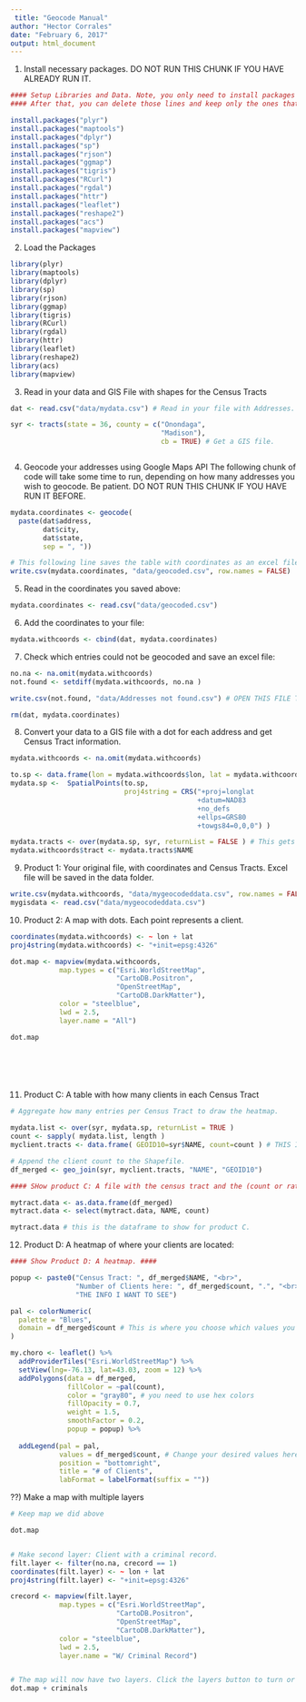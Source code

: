 ```yaml
---
 title: "Geocode Manual"
author: "Hector Corrales"
date: "February 6, 2017"
output: html_document
---
```


1) Install necessary packages. DO NOT RUN THIS CHUNK IF YOU HAVE ALREADY RUN IT.
```r
#### Setup Libraries and Data. Note, you only need to install packages once. 
#### After that, you can delete those lines and keep only the ones that start with "library() ####

install.packages("plyr")
install.packages("maptools")
install.packages("dplyr")
install.packages("sp")
install.packages("rjson")
install.packages("ggmap")
install.packages("tigris")
install.packages("RCurl")
install.packages("rgdal")
install.packages("httr")
install.packages("leaflet")
install.packages("reshape2")
install.packages("acs")
install.packages("mapview")
```

2) Load the Packages
```r
library(plyr)
library(maptools)
library(dplyr)
library(sp)
library(rjson)
library(ggmap)
library(tigris)
library(RCurl)
library(rgdal)
library(httr)
library(leaflet)
library(reshape2)
library(acs)
library(mapview)

```

3) Read in your data and GIS File with shapes for the Census Tracts
```r
dat <- read.csv("data/mydata.csv") # Read in your file with Addresses.

syr <- tracts(state = 36, county = c("Onondaga",
                                     "Madison"),
                                     cb = TRUE) # Get a GIS file.



```

4) Geocode your addresses using Google Maps API
The following chunk of code will take some time to run, depending on how many addresses you wish to geocode. Be patient.
DO NOT RUN THIS CHUNK IF YOU HAVE RUN IT BEFORE.
```r

mydata.coordinates <- geocode(     
  paste(dat$address,               
        dat$city,                  
        dat$state,                 
        sep = ", "))

# This following line saves the table with coordinates as an excel file.
write.csv(mydata.coordinates, "data/geocoded.csv", row.names = FALSE) 


```

5) Read in the coordinates you saved above:
```r

mydata.coordinates <- read.csv("data/geocoded.csv") 


```

6) Add the coordinates to your file:
```r
mydata.withcoords <- cbind(dat, mydata.coordinates)

```

7) Check which entries could not be geocoded and save an excel file:
```r

no.na <- na.omit(mydata.withcoords)
not.found <- setdiff(mydata.withcoords, no.na )

write.csv(not.found, "data/Addresses not found.csv") # OPEN THIS FILE TO SEE THE ADDRESSES THAT WEREN'T FOUND.

rm(dat, mydata.coordinates)


```


8) Convert your data to a GIS file with a dot for each address and get Census Tract information.
```r

mydata.withcoords <- na.omit(mydata.withcoords)

to.sp <- data.frame(lon = mydata.withcoords$lon, lat = mydata.withcoords$lat)
mydata.sp <-  SpatialPoints(to.sp, 
                            proj4string = CRS("+proj=longlat
                                              +datum=NAD83 
                                              +no_defs 
                                              +ellps=GRS80 
                                              +towgs84=0,0,0") )

mydata.tracts <- over(mydata.sp, syr, returnList = FALSE ) # This gets the Census Tract for the address.
mydata.withcoords$tract <- mydata.tracts$NAME

```


9) Product 1: Your original file, with coordinates and Census Tracts. Excel file will be saved in the data folder.

```r
write.csv(mydata.withcoords, "data/mygeocodeddata.csv", row.names = FALSE)
mygisdata <- read.csv("data/mygeocodeddata.csv")

```

10) Product 2: A map with dots. Each point represents a client.

```r

coordinates(mydata.withcoords) <- ~ lon + lat
proj4string(mydata.withcoords) <- "+init=epsg:4326"

dot.map <- mapview(mydata.withcoords,
            map.types = c("Esri.WorldStreetMap",
                          "CartoDB.Positron",
                          "OpenStreetMap",
                          "CartoDB.DarkMatter"),
            color = "steelblue",
            lwd = 2.5,
            layer.name = "All")

dot.map




                   

```

11) Product C: A table with how many clients in each Census Tract

```r

# Aggregate how many entries per Census Tract to draw the heatmap.

mydata.list <- over(syr, mydata.sp, returnList = TRUE )
count <- sapply( mydata.list, length )
myclient.tracts <- data.frame( GEOID10=syr$NAME, count=count ) # THIS IS FOR THE HEATMAP

# Append the client count to the Shapefile.
df_merged <- geo_join(syr, myclient.tracts, "NAME", "GEOID10") 

#### SHow product C: A file with the census tract and the (count or rate) of what you want to measure.

mytract.data <- as.data.frame(df_merged)
mytract.data <- select(mytract.data, NAME, count)

mytract.data # this is the dataframe to show for product C.

```


12) Product D: A heatmap of where your clients are located:

```r

#### Show Product D: A heatmap. ####

popup <- paste0("Census Tract: ", df_merged$NAME, "<br>", 
                "Number of Clients here: ", df_merged$count, ".", "<br>",
                "THE INFO I WANT TO SEE")

pal <- colorNumeric(
  palette = "Blues",
  domain = df_merged$count # This is where you choose which values you want to visualize per Census Tract
)

my.choro <- leaflet() %>%
  addProviderTiles("Esri.WorldStreetMap") %>%
  setView(lng=-76.13, lat=43.03, zoom = 12) %>%
  addPolygons(data = df_merged, 
              fillColor = ~pal(count), 
              color = "gray80", # you need to use hex colors
              fillOpacity = 0.7, 
              weight = 1.5, 
              smoothFactor = 0.2,
              popup = popup) %>%
  
  addLegend(pal = pal, 
            values = df_merged$count, # Change your desired values here as well
            position = "bottomright", 
            title = "# of Clients",
            labFormat = labelFormat(suffix = "")) 


```


??) Make a map with multiple layers

```r

# Keep map we did above

dot.map


# Make second layer: Client with a criminal record.
filt.layer <- filter(no.na, crecord == 1)
coordinates(filt.layer) <- ~ lon + lat
proj4string(filt.layer) <- "+init=epsg:4326"

crecord <- mapview(filt.layer,
            map.types = c("Esri.WorldStreetMap",
                          "CartoDB.Positron",
                          "OpenStreetMap",
                          "CartoDB.DarkMatter"),
            color = "steelblue",
            lwd = 2.5,
            layer.name = "W/ Criminal Record")


# The map will now have two layers. Click the layers button to turn or off.
dot.map + criminals

```




















